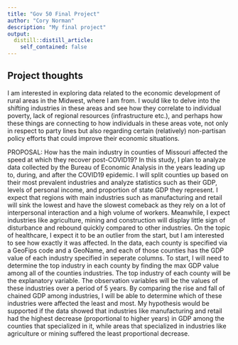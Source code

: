 ```yaml
---
title: "Gov 50 Final Project"
author: "Cory Norman"
description: "My final project"
output:
  distill::distill_article:
    self_contained: false
---
```



## Project thoughts

I am interested in exploring data related to the economic development of rural areas in the Midwest, where I am from. I would like to delve into the shifting industries in these areas and see how they correlate to individual poverty, lack of regional resources (infrastructure etc.), and perhaps how these things are connecting to how individuals in these areas vote, not only in respect to party lines but also regarding certain (relatively) non-partisan policy efforts that could improve their economic situations.

PROPOSAL:
How has the main industry in counties of Missouri affected the speed at which they recover post-COVID19? In this study, I plan to analyze data collected by the Bureau of Economic Analysis in the years leading up to, during, and after the COVID19 epidemic. I will split counties up based on their most prevalent industries and analyze statistics such as their GDP, levels of personal income, and proportion of state GDP they represent. I expect that regions with main industries such as manufacturing and retail will sink the lowest and have the slowest comeback as they rely on a lot of interpersonal interaction and a high volume of workers. Meanwhile, I expect industries like agriculture, mining and construction will display little sign of disturbance and rebound quickly compared to other industries. On the topic of healthcare, I expect it to be an outlier from the start, but I am interested to see how exactly it was affected. In the data, each county is specified via a GeoFips code and a GeoName, and each of those counties has the GDP value of each industry specified in seperate columns. To start, I will need to determine the top industry in each county by finding the max GDP value among all of the counties industries. The top industry of each county will be the explanatory variable. The observation variables will be the values of these industries over a period of 5 years. By comparing the rise and fall of chained GDP among industries, I will be able to determine which of these industries were affected the least and most. My hypothesis would be supported if the data showed that industries like manufacturing and retail had the highest decrease (proportional to higher years) in GDP among the counties that specialized in it, while areas that specialized in industries like agriculture or mining suffered the least proportional decrease. 